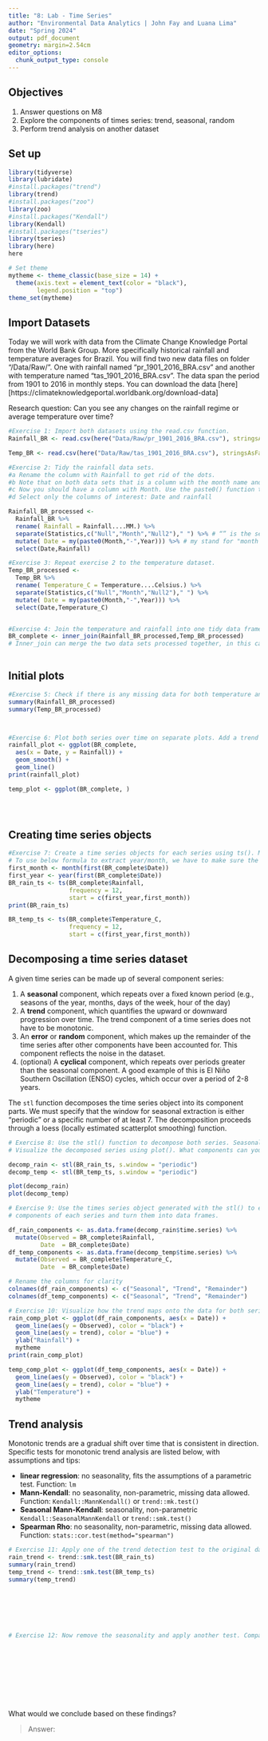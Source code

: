 ```yaml
---
title: "8: Lab - Time Series"
author: "Environmental Data Analytics | John Fay and Luana Lima"
date: "Spring 2024"
output: pdf_document
geometry: margin=2.54cm
editor_options: 
  chunk_output_type: console
---
```


## Objectives
1. Answer questions on M8
2. Explore the components of times series: trend, seasonal, random
3. Perform trend analysis on another dataset

## Set up

```r

library(tidyverse)
library(lubridate)
#install.packages("trend")
library(trend)
#install.packages("zoo")
library(zoo)
#install.packages("Kendall")
library(Kendall)
#install.packages("tseries")
library(tseries)
library(here)
here

# Set theme
mytheme <- theme_classic(base_size = 14) +
  theme(axis.text = element_text(color = "black"), 
        legend.position = "top")
theme_set(mytheme)
```

## Import Datasets

Today we will work with data from the Climate Change Knowledge Portal from the World Bank Group. More specifically historical rainfall and temperature averages for Brazil. You will find two new data files on folder "/Data/Raw/". One with rainfall named "pr_1901_2016_BRA.csv" and another with temperature named "tas_1901_2016_BRA.csv". The data span the period from 1901 to 2016 in monthly steps. You can download the data [here][https://climateknowledgeportal.worldbank.org/download-data]

Research question: Can you see any changes on the rainfall regime or average temperature over time?

```r
#Exercise 1: Import both datasets using the read.csv function.
Rainfall_BR <- read.csv(here("Data/Raw/pr_1901_2016_BRA.csv"), stringsAsFactors = TRUE)

Temp_BR <- read.csv(here("Data/Raw/tas_1901_2016_BRA.csv"), stringsAsFactors = TRUE)

#Exercise 2: Tidy the rainfall data sets.
#a Rename the column with Rainfall to get rid of the dots.
#b Note that on both data sets that is a column with the month name and average. Convert it to a Month column by separating the string, i.e., month in one column and the word "Average" on another. Hint: use the separate() function in the pipe.
#c Now you should have a column with Month. Use the paste0() function to paste month and year together and create a date object.
#d Select only the columns of interest: Date and rainfall

Rainfall_BR_processed <-
  Rainfall_BR %>% 
  rename( Rainfall = Rainfall....MM.) %>% 
  separate(Statistics,c("Null","Month","Null2")," ") %>% # “” is the seperator
  mutate( Date = my(paste0(Month,"-",Year))) %>% # my stand for "month year" and will recreate a variable that contains date; Paste0 means there is no sperator like " " 
  select(Date,Rainfall)

#Exercise 3: Repeat exercise 2 to the temperature dataset.
Temp_BR_processed <-
  Temp_BR %>% 
  rename( Temperature_C = Temperature....Celsius.) %>% 
  separate(Statistics,c("Null","Month","Null2")," ") %>% 
  mutate( Date = my(paste0(Month,"-",Year))) %>% 
  select(Date,Temperature_C)  


#Exercise 4: Join the temperature and rainfall into one tidy data frame with 3 columns: Date, Rainfall and Temperature.
BR_complete <- inner_join(Rainfall_BR_processed,Temp_BR_processed)
# Inner_join can merge the two data sets processed together, in this case, they will be join via "Date"; it works better when there are potential missing data than c-bind
           
```


## Initial plots

```r

#Exercise 5: Check if there is any missing data for both temperature and rainfall series.
summary(Rainfall_BR_processed)
summary(Temp_BR_processed)



#Exercise 6: Plot both series over time on separate plots. Add a trend line using geom_smooth(). Can you say something about the trend just by visualizing the data?
rainfall_plot <- ggplot(BR_complete, 
  aes(x = Date, y = Rainfall)) + 
  geom_smooth() + 
  geom_line()
print(rainfall_plot)

temp_plot <- ggplot(BR_complete, )





```

## Creating time series objects

```r
#Exercise 7: Create a time series objects for each series using ts(). Make sure you specify the starting point and frequency.
# To use below formula to extract year/month, we have to make sure the first row is the first observation
first_month <- month(first(BR_complete$Date))
first_year <- year(first(BR_complete$Date))
BR_rain_ts <- ts(BR_complete$Rainfall,
                 frequency = 12,
                 start = c(first_year,first_month))
print(BR_rain_ts)

BR_temp_ts <- ts(BR_complete$Temperature_C,
                 frequency = 12,
                 start = c(first_year,first_month))

```


## Decomposing a time series dataset

A given time series can be made up of several component series: 

1. A **seasonal** component, which repeats over a fixed known period (e.g., seasons of the year, months, days of the week, hour of the day)
2. A **trend** component, which quantifies the upward or downward progression over time. The trend component of a time series does not have to be monotonic.
3. An **error** or **random** component, which makes up the remainder of the time series after other components have been accounted for. This component reflects the noise in the dataset. 
4. (optional) A **cyclical** component, which repeats over periods greater than the seasonal component. A good example of this is El Niño Southern Oscillation (ENSO) cycles, which occur over a period of 2-8 years.


The `stl` function decomposes the time series object into its component parts. We must specify that the window for seasonal extraction is either "periodic" or a specific number of at least 7. The decomposition proceeds through a loess (locally estimated scatterplot smoothing) function.

```r

# Exercise 8: Use the stl() function to decompose both series. Seasonal Deconposition Trend
# Visualize the decomposed series using plot(). What components can you identify?

decomp_rain <- stl(BR_rain_ts, s.window = "periodic")
decomp_temp <- stl(BR_temp_ts, s.window = "periodic")

plot(decomp_rain)
plot(decomp_temp)

# Exercise 9: Use the times series object generated with the stl() to extract the 
# components of each series and turn them into data frames.

df_rain_components <- as.data.frame(decomp_rain$time.series) %>%
  mutate(Observed = BR_complete$Rainfall, 
         Date  = BR_complete$Date)
df_temp_components <- as.data.frame(decomp_temp$time.series) %>%
  mutate(Observed = BR_complete$Temperature_C, 
         Date  = BR_complete$Date)

# Rename the columns for clarity
colnames(df_rain_components) <- c("Seasonal", "Trend", "Remainder")
colnames(df_temp_components) <- c("Seasonal", "Trend", "Remainder")

# Exercise 10: Visualize how the trend maps onto the data for both series
rain_comp_plot <- ggplot(df_rain_components, aes(x = Date)) +
  geom_line(aes(y = Observed), color = "black") +
  geom_line(aes(y = trend), color = "blue") +
  ylab("Rainfall") + 
  mytheme
print(rain_comp_plot)

temp_comp_plot <- ggplot(df_temp_components, aes(x = Date)) +
  geom_line(aes(y = Observed), color = "black") +
  geom_line(aes(y = trend), color = "blue") +
  ylab("Temperature") + 
  mytheme


```


## Trend analysis

Monotonic trends are a gradual shift over time that is consistent in direction. Specific tests for monotonic trend analysis are listed below, with assumptions and tips: 

* **linear regression**: no seasonality, fits the assumptions of a parametric test. Function: `lm`
* **Mann-Kendall**: no seasonality, non-parametric, missing data allowed. Function: `Kendall::MannKendall()` or `trend::mk.test()`
* **Seasonal Mann-Kendall**: seasonality, non-parametric `Kendall::SeasonalMannKendall` or `trend::smk.test()`
* **Spearman Rho**: no seasonality, non-parametric, missing data allowed. Function: `stats::cor.test(method="spearman")`


```r

# Exercise 11: Apply one of the trend detection test to the original data set. Remember that the data has seasonal component, which test can be applied in this case?
rain_trend <- trend::smk.test(BR_rain_ts)
summary(rain_trend)
temp_trend <- trend::smk.test(BR_temp_ts)
summary(temp_trend)







# Exercise 12: Now remove the seasonality and apply another test. Compare the results with what you obtained on Exercise 9.











```

What would we conclude based on these findings? 

> Answer:


